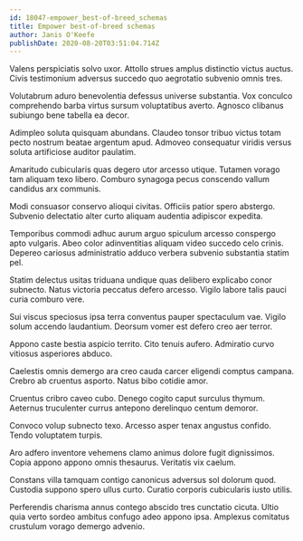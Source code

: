 ```yaml
---
id: 18047-empower_best-of-breed_schemas
title: Empower best-of-breed schemas
author: Janis O'Keefe
publishDate: 2020-08-20T03:51:04.714Z
---
```


Valens perspiciatis solvo uxor. Attollo strues amplus distinctio victus auctus. Civis testimonium adversus succedo quo aegrotatio subvenio omnis tres.

Volutabrum aduro benevolentia defessus universe substantia. Vox conculco comprehendo barba virtus sursum voluptatibus averto. Agnosco clibanus subiungo bene tabella ea decor.

Adimpleo soluta quisquam abundans. Claudeo tonsor tribuo victus totam pecto nostrum beatae argentum apud. Admoveo consequatur viridis versus soluta artificiose auditor paulatim.

Amaritudo cubicularis quas degero utor arcesso utique. Tutamen vorago tam aliquam texo libero. Comburo synagoga pecus conscendo vallum candidus arx communis.

Modi consuasor conservo alioqui civitas. Officiis patior spero abstergo. Subvenio delectatio alter curto aliquam audentia adipiscor expedita.

Temporibus commodi adhuc aurum arguo spiculum arcesso conspergo apto vulgaris. Abeo color adinventitias aliquam video succedo celo crinis. Depereo cariosus administratio adduco verbera subvenio substantia statim pel.

Statim delectus usitas triduana undique quas delibero explicabo conor subnecto. Natus victoria peccatus defero arcesso. Vigilo labore talis pauci curia comburo vere.

Sui viscus speciosus ipsa terra conventus pauper spectaculum vae. Vigilo solum accendo laudantium. Deorsum vomer est defero creo aer terror.

Appono caste bestia aspicio territo. Cito tenuis aufero. Admiratio curvo vitiosus asperiores abduco.

Caelestis omnis demergo ara creo cauda carcer eligendi comptus campana. Crebro ab cruentus asporto. Natus bibo cotidie amor.

Cruentus cribro caveo cubo. Denego cogito caput surculus thymum. Aeternus truculenter currus antepono derelinquo centum demoror.

Convoco volup subnecto texo. Arcesso asper tenax angustus confido. Tendo voluptatem turpis.

Aro adfero inventore vehemens clamo animus dolore fugit dignissimos. Copia appono appono omnis thesaurus. Veritatis vix caelum.

Constans villa tamquam contigo canonicus adversus sol dolorum quod. Custodia suppono spero ullus curto. Curatio corporis cubicularis iusto utilis.

Perferendis charisma annus contego abscido tres cunctatio cicuta. Ultio quia verto sordeo ambitus confugo adeo appono ipsa. Amplexus comitatus crustulum vorago demergo advenio.
